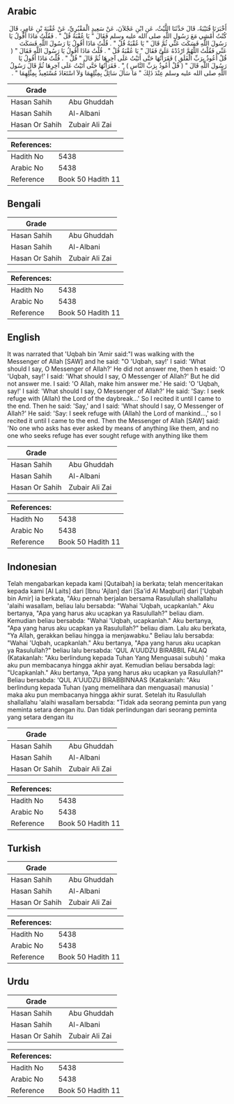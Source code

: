 ## Arabic


<div dir="rtl" lang="ar" style={{fontSize:'larger',backgroundColor:'#f8f9fa',padding:20}}>
أَخْبَرَنَا قُتَيْبَةُ، قَالَ حَدَّثَنَا اللَّيْثُ، عَنِ ابْنِ عَجْلاَنَ، عَنْ سَعِيدٍ الْمَقْبُرِيِّ، عَنْ عُقْبَةَ بْنِ عَامِرٍ، قَالَ كُنْتُ أَمْشِي مَعَ رَسُولِ اللَّهِ صلى الله عليه وسلم فَقَالَ ‏"‏ يَا عُقْبَةُ قُلْ ‏"‏ ‏.‏ فَقُلْتُ مَاذَا أَقُولُ يَا رَسُولَ اللَّهِ فَسَكَتَ عَنِّي ثُمَّ قَالَ ‏"‏ يَا عُقْبَةُ قُلْ ‏"‏ ‏.‏ قُلْتُ مَاذَا أَقُولُ يَا رَسُولَ اللَّهِ فَسَكَتَ عَنِّي فَقُلْتُ اللَّهُمَّ ارْدُدْهُ عَلَىَّ فَقَالَ ‏"‏ يَا عُقْبَةُ قُلْ ‏"‏ ‏.‏ قُلْتُ مَاذَا أَقُولُ يَا رَسُولَ اللَّهِ فَقَالَ ‏"‏ ‏(‏ قُلْ أَعُوذُ بِرَبِّ الْفَلَقِ ‏)‏ فَقَرَأْتُهَا حَتَّى أَتَيْتُ عَلَى آخِرِهَا ثُمَّ قَالَ ‏"‏ قُلْ ‏"‏ ‏.‏ قُلْتُ مَاذَا أَقُولُ يَا رَسُولَ اللَّهِ قَالَ ‏"‏ ‏(‏ قُلْ أَعُوذُ بِرَبِّ النَّاسِ ‏)‏ ‏"‏ ‏.‏ فَقَرَأْتُهَا حَتَّى أَتَيْتُ عَلَى آخِرِهَا ثُمَّ قَالَ رَسُولُ اللَّهِ صلى الله عليه وسلم عِنْدَ ذَلِكَ ‏"‏ مَا سَأَلَ سَائِلٌ بِمِثْلِهِمَا وَلاَ اسْتَعَاذَ مُسْتَعِيذٌ بِمِثْلِهِمَا ‏"‏ ‏.‏
</div>
<div style={{backgroundColor:'#f8f9fa',padding:20, marginBottom: 10}}><table> <thead> <tr> <th>Grade</th> <th></th> </tr> </thead> <tbody> <tr><td>Hasan Sahih</td><td>Abu Ghuddah</td></tr><tr><td>Hasan Sahih</td><td>Al-Albani</td></tr><tr><td>Hasan Or Sahih</td><td>Zubair Ali Zai</td></tr></tbody></table><table> <thead> <tr> <th>References:</th> <th></th> </tr> </thead> <tbody><tr><td>Hadith No</td><td>5438</td></tr><tr><td>Arabic No</td><td>5438</td></tr><tr><td>Reference</td><td>Book 50 Hadith 11</td></tr></tbody></table></div>

## Bengali


<div dir="ltr" lang="bn" style={{fontSize:'larger',backgroundColor:'#f8f9fa',padding:20}}>

</div>
<div style={{backgroundColor:'#f8f9fa',padding:20, marginBottom: 10}}><table> <thead> <tr> <th>Grade</th> <th></th> </tr> </thead> <tbody> <tr><td>Hasan Sahih</td><td>Abu Ghuddah</td></tr><tr><td>Hasan Sahih</td><td>Al-Albani</td></tr><tr><td>Hasan Or Sahih</td><td>Zubair Ali Zai</td></tr></tbody></table><table> <thead> <tr> <th>References:</th> <th></th> </tr> </thead> <tbody><tr><td>Hadith No</td><td>5438</td></tr><tr><td>Arabic No</td><td>5438</td></tr><tr><td>Reference</td><td>Book 50 Hadith 11</td></tr></tbody></table></div>

## English


<div dir="ltr" lang="en" style={{fontSize:'larger',backgroundColor:'#f8f9fa',padding:20}}>
It was narrated that 'Uqbah bin 'Amir said:"I was walking with the Messenger of Allah [SAW] and he said: "O 'Uqbah, say!' I said: 'What should I say, O Messenger of Allah?' He did not answer me, then h esaid: 'O 'Uqbah, say!' I said: 'What should I say, O Messenger of Allah?' But he did not answer me. I said: 'O Allah, make him answer me.' He said: 'O 'Uqbah, say!' I said: 'What should I say, O Messenger of Allah?' He said: 'Say: I seek refuge with (Allah) the Lord of the daybreak...' So I recited it until I came to the end. Then he said: 'Say,' and I said: 'What should I say, O Messenger of Allah?' He said: 'Say: I seek refuge with (Allah) the Lord of mankind...,' so I recited it until I came to the end. Then the Messenger of Allah [SAW] said: 'No one who asks has ever asked by means of anything like them, and no one who seeks refuge has ever sought refuge with anything like them
</div>
<div style={{backgroundColor:'#f8f9fa',padding:20, marginBottom: 10}}><table> <thead> <tr> <th>Grade</th> <th></th> </tr> </thead> <tbody> <tr><td>Hasan Sahih</td><td>Abu Ghuddah</td></tr><tr><td>Hasan Sahih</td><td>Al-Albani</td></tr><tr><td>Hasan Or Sahih</td><td>Zubair Ali Zai</td></tr></tbody></table><table> <thead> <tr> <th>References:</th> <th></th> </tr> </thead> <tbody><tr><td>Hadith No</td><td>5438</td></tr><tr><td>Arabic No</td><td>5438</td></tr><tr><td>Reference</td><td>Book 50 Hadith 11</td></tr></tbody></table></div>

## Indonesian


<div dir="ltr" lang="id" style={{fontSize:'larger',backgroundColor:'#f8f9fa',padding:20}}>
Telah mengabarkan kepada kami [Qutaibah] ia berkata; telah menceritakan kepada kami [Al Laits] dari [Ibnu 'Ajlan] dari [Sa'id Al Maqburi] dari ['Uqbah bin Amir] ia berkata, "Aku pernah berjalan bersama Rasulullah shallallahu 'alaihi wasallam, beliau lalu bersabda: "Wahai 'Uqbah, ucapkanlah." Aku bertanya, "Apa yang harus aku ucapkan ya Rasulullah?" beliau diam. Kemudian beliau bersabda: "Wahai 'Uqbah, ucapkanlah." Aku bertanya, "Apa yang harus aku ucapkan ya Rasulullah?" beliau diam. Lalu aku berkata, "Ya Allah, gerakkan beliau hingga ia menjawabku." Beliau lalu bersabda: "Wahai 'Uqbah, ucapkanlah." Aku bertanya, "Apa yang harus aku ucapkan ya Rasulullah?" beliau lalu bersabda: 'QUL A'UUDZU BIRABBIL FALAQ (Katakanlah: "Aku berlindung kepada Tuhan Yang Menguasai subuh) ' maka aku pun membacanya hingga akhir ayat. Kemudian beliau bersabda lagi: "Ucapkanlah." Aku bertanya, "Apa yang harus aku ucapkan ya Rasulullah?" Beliau bersabda: 'QUL A'UUDZU BIRABBINNAAS (Katakanlah: "Aku berlindung kepada Tuhan (yang memelihara dan menguasai) manusia) ' maka aku pun membacanya hingga akhir surat. Setelah itu Rasulullah shallallahu 'alaihi wasallam bersabda: "Tidak ada seorang peminta pun yang meminta setara dengan itu. Dan tidak perlindungan dari seorang peminta yang setara dengan itu
</div>
<div style={{backgroundColor:'#f8f9fa',padding:20, marginBottom: 10}}><table> <thead> <tr> <th>Grade</th> <th></th> </tr> </thead> <tbody> <tr><td>Hasan Sahih</td><td>Abu Ghuddah</td></tr><tr><td>Hasan Sahih</td><td>Al-Albani</td></tr><tr><td>Hasan Or Sahih</td><td>Zubair Ali Zai</td></tr></tbody></table><table> <thead> <tr> <th>References:</th> <th></th> </tr> </thead> <tbody><tr><td>Hadith No</td><td>5438</td></tr><tr><td>Arabic No</td><td>5438</td></tr><tr><td>Reference</td><td>Book 50 Hadith 11</td></tr></tbody></table></div>

## Turkish


<div dir="ltr" lang="tr" style={{fontSize:'larger',backgroundColor:'#f8f9fa',padding:20}}>

</div>
<div style={{backgroundColor:'#f8f9fa',padding:20, marginBottom: 10}}><table> <thead> <tr> <th>Grade</th> <th></th> </tr> </thead> <tbody> <tr><td>Hasan Sahih</td><td>Abu Ghuddah</td></tr><tr><td>Hasan Sahih</td><td>Al-Albani</td></tr><tr><td>Hasan Or Sahih</td><td>Zubair Ali Zai</td></tr></tbody></table><table> <thead> <tr> <th>References:</th> <th></th> </tr> </thead> <tbody><tr><td>Hadith No</td><td>5438</td></tr><tr><td>Arabic No</td><td>5438</td></tr><tr><td>Reference</td><td>Book 50 Hadith 11</td></tr></tbody></table></div>

## Urdu


<div dir="rtl" lang="ur" style={{fontSize:'larger',backgroundColor:'#f8f9fa',padding:20}}>

</div>
<div style={{backgroundColor:'#f8f9fa',padding:20, marginBottom: 10}}><table> <thead> <tr> <th>Grade</th> <th></th> </tr> </thead> <tbody> <tr><td>Hasan Sahih</td><td>Abu Ghuddah</td></tr><tr><td>Hasan Sahih</td><td>Al-Albani</td></tr><tr><td>Hasan Or Sahih</td><td>Zubair Ali Zai</td></tr></tbody></table><table> <thead> <tr> <th>References:</th> <th></th> </tr> </thead> <tbody><tr><td>Hadith No</td><td>5438</td></tr><tr><td>Arabic No</td><td>5438</td></tr><tr><td>Reference</td><td>Book 50 Hadith 11</td></tr></tbody></table></div>